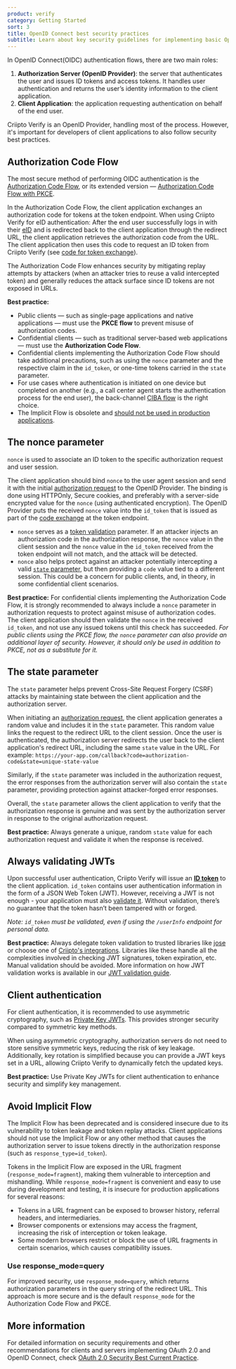 ```yaml
---
product: verify
category: Getting Started
sort: 3
title: OpenID Connect best security practices
subtitle: Learn about key security guidelines for implementing basic OpenID Connect authentication in client applications.
---
```




In OpenID Connect(OIDC) authentication flows, there are two main roles:

1. **Authorization Server (OpenID Provider)**: the server that authenticates the user and issues ID tokens and access tokens. It handles user authentication and returns the user’s identity information to the client application.
2. **Client Application**: the application requesting authentication on behalf of the end user.

Criipto Verify is an OpenID Provider, handling most of the process. However, it's important for developers of client applications to also follow security best practices.

## Authorization Code Flow

The most secure method of performing OIDC authentication is the [Authorization Code Flow](/verify/getting-started/oidc-intro/#authenticate-with-back-channel-authorization-code-flow), or its extended version — [Authorization Code Flow with PKCE](http://localhost:8000/verify/getting-started/oidc-intro/#authenticate-with-pkce). 

In the Authorization Code Flow, the client application exchanges an authorization code for tokens at the token endpoint. When using Criipto Verify for eID authentication: After the end user successfully logs in with their [eID](/verify/e-ids) and is redirected back to the client application through the redirect URL, the client application retrieves the authorization code from the URL. The client application then uses this code to request an ID token from Criipto Verify (see [code for token exchange](/verify/getting-started/oidc-intro/#exchange-the-code-for-a-token)).

The Authorization Code Flow enhances security by mitigating replay attempts by attackers (when an attacker tries to reuse a valid intercepted token) and generally reduces the attack surface since ID tokens are not exposed in URLs.

**Best practice:**

- Public clients — such as single-page applications and native applications — must use the **PKCE flow** to prevent misuse of authorization codes.
- Confidential clients — such as traditional server-based web applications — must use the **Authorization Code Flow**.
- Confidential clients implementing the Authorization Code Flow should take additional precautions, such as using the `nonce` parameter and the respective claim in the `id_token`, or one-time tokens carried in the `state` parameter.
- For use cases where authentication is initiated on one device but completed on another (e.g., a call center agent starts the authentication process for the end user), the back-channel [CIBA flow](/verify/getting-started/oidc-intro/#authenticate-with-ciba) is the right choice.
- The Implicit Flow is obsolete and [should not be used in production applications](/verify/getting-started/best-security-practices/#avoid-implicit-flow).

## The nonce parameter

`nonce` is used to associate an ID token to the specific authorization request and user session.

The client application should bind `nonce` to the user agent session and send it with the initial [authorization request](/verify/getting-started/oidc-intro/#example-authorization-url) to the OpenID Provider. The binding is done using HTTPOnly, Secure cookies, and preferably with a server-side encrypted value for the `nonce` (using authenticated encryption). 
The OpenID Provider puts the received `nonce` value into the `id_token` that is issued as part of the [code exchange](/verify/getting-started/oidc-intro/#exchange-the-code-for-a-token) at the token endpoint.

- `nonce` serves as a [token validation](/verify/getting-started/best-security-practices/#always-validating-jwts) parameter. If an attacker injects an authorization code in the authorization response, the `nonce` value in the client session and the `nonce` value in the `id_token` received from the token endpoint will not match, and the attack will be detected. 
- `nonce` also helps protect against an attacker potentially intercepting a valid [`state` parameter](/verify/getting-started/best-security-practices/#the-state-parameter), but then providing a `code` value tied to a different session. This could be a concern for public clients, and, in theory, in some confidential client scenarios.

**Best practice:** For confidential clients implementing the Authorization Code Flow, it is strongly recommended to always include a `nonce` parameter in authorization requests to protect against misuse of authorization codes. 
The client application should then validate the `nonce` in the received `id_token`, and not use any issued tokens until this check has succeeded. 
_For public clients using the PKCE flow, the `nonce` parameter can also provide an additional layer of security. However, it should only be used in addition to PKCE, not as a substitute for it._

## The state parameter

The `state` parameter helps prevent Cross-Site Request Forgery (CSRF) attacks by maintaining state between the client application and the authorization server. 

When initiating an [authorization request]((/verify/getting-started/oidc-intro/#example-authorization-url)), the client application generates a random value and includes it in the `state` parameter. 
This random value links the request to the redirect URL to the client session. Once the user is authenticated, the authorization server redirects the user back to the client application's redirect URL, including the same `state` value in the URL. For example: `https://your-app.com/callback?code=authorization-code&state=unique-state-value`

Similarly, if the `state` parameter was included in the authorization request, the error responses from the authorization server will also contain the `state` parameter, providing protection against attacker-forged error responses. 

Overall, the `state` parameter allows the client application to verify that the authorization response is genuine and was sent by the authorization server in response to the original authorization request.

**Best practice:** Always generate a unique, random `state` value for each authorization request and validate it when the response is received.

## Always validating JWTs

Upon successful user authentication, Criipto Verify will issue an **[ID token](/verify/getting-started/token-contents/)** to the client application. `id_token` contains user authentication information in the form of a JSON Web Token (JWT). 
However, receiving a JWT is not enough - your application must also [validate it](/verify/getting-started/oidc-intro/#validate-the-jwt). Without validation, there’s no guarantee that the token hasn’t been tampered with or forged.

*Note: `id_token` must be validated, even if using the `/userInfo` endpoint for personal data.*

**Best practice:** Always delegate token validation to trusted libraries like <a href='https://github.com/panva/jose' target="_blank">jose</a> or choose one of [Criipto's integrations](/verify/integrations). Libraries like these handle all the complexities involved in checking JWT signatures, token expiration, etc. Manual validation should be avoided. 
More information on how JWT validation works is available in our <a href='https://www.criipto.com/blog/jwt-validation-guide' target="_blank">JWT validation guide</a>.

## Client authentication

For client authentication, it is recommended to use asymmetric cryptography, such as [Private Key JWTs](/verify/guides/privatekey-jwt/). This provides stronger security compared to symmetric key methods.

When using asymmetric cryptography, authorization servers do not need to store sensitive symmetric keys, reducing the risk of key leakage. Additionally, key rotation is simplified because you can provide a JWT keys set in a URL, allowing Criipto Verify to dynamically fetch the updated keys.

**Best practice:** Use Private Key JWTs for client authentication to enhance security and simplify key management.

## Avoid Implicit Flow

The Implicit Flow has been deprecated and is considered insecure due to its vulnerability to token leakage and token replay attacks. Client applications should not use the Implicit Flow or any other method that causes the authorization server to issue tokens directly in the authorization response (such as `response_type=id_token`).

Tokens in the Implicit Flow are exposed in the URL fragment (`response_mode=fragment`), making them vulnerable to interception and mishandling. While `response_mode=fragment` is convenient and easy to use during development and testing, it is insecure for production applications for several reasons:

- Tokens in a URL fragment can be exposed to browser history, referral headers, and intermediaries.
- Browser components or extensions may access the fragment, increasing the risk of interception or token leakage.
- Some modern browsers restrict or block the use of URL fragments in certain scenarios, which causes compatibility issues. 

### Use response_mode=query

For improved security, use `response_mode=query`, which returns authorization parameters in the query string of the redirect URL. This approach is more secure and is the default `response_mode` for the Authorization Code Flow and PKCE.

## More information

For detailed information on security requirements and other recommendations for clients and servers implementing OAuth 2.0 and OpenID Connect, check <a href='https://datatracker.ietf.org/doc/html/draft-ietf-oauth-security-topics' target="_blank">OAuth 2.0 Security Best Current Practice</a>.
